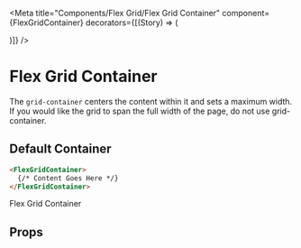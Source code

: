 

<Meta
    title="Components/Flex Grid/Flex Grid Container"
    component={FlexGridContainer}
    decorators={[(Story) => (<div className="story-flex-grid"><Story/></div>)]}
/>

# Flex Grid Container

The `grid-container` centers the content within it and sets a maximum width. If you would like the grid to span the full width of the page, do not use grid-container.

## Default Container

```html
<FlexGridContainer>
  {/* Content Goes Here */}
</FlexGridContainer>
```

<Canvas>
    <Story name='Flex Grid Container'>
        <FlexGridContainer
            className={text('className', '')}>
            Flex Grid Container
        </FlexGridContainer>
    </Story>
</Canvas>

## Props
<ArgsTable of={FlexGridContainer} />
